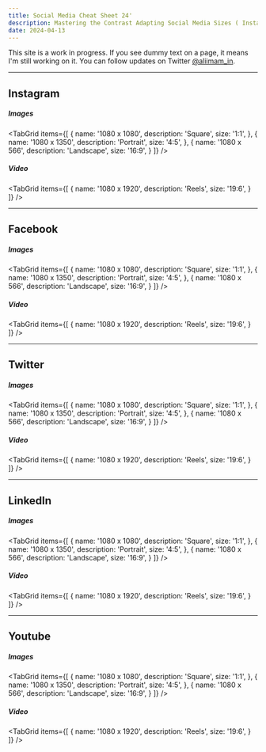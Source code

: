 ```yaml
---
title: Social Media Cheat Sheet 24'
description: Mastering the Contrast Adapting Social Media Sizes ( Instagram, Facebook, Linkedin, Youtube, X )
date: 2024-04-13
---
```


<Callout>

This site is a work in progress. If you see dummy text on a page, it means I'm still working on it. You can follow updates on Twitter [@aliimam_in](https://twitter.com/aliimam_in).

</Callout>

---

## Instagram

##### Images

<TabGrid
  items={[
    {
      name: '1080 x 1080',
      description: 'Square',
      size: '1:1',
    },
    {
      name: '1080 x 1350',
      description: 'Portrait',
      size: '4:5',
    },
    {
      name: '1080 x 566',
      description: 'Landscape',
      size: '16:9',
    }
  ]}
/>

##### Video

<TabGrid
  items={[
    {
      name: '1080 x 1920',
      description: 'Reels',
      size: '19:6',
    }
  ]}
/>

---

## Facebook

##### Images

<TabGrid
  items={[
    {
      name: '1080 x 1080',
      description: 'Square',
      size: '1:1',
    },
    {
      name: '1080 x 1350',
      description: 'Portrait',
      size: '4:5',
    },
    {
      name: '1080 x 566',
      description: 'Landscape',
      size: '16:9',
    }
  ]}
/>

##### Video

<TabGrid
  items={[
    {
      name: '1080 x 1920',
      description: 'Reels',
      size: '19:6',
    }
  ]}
/>

---

## Twitter

##### Images

<TabGrid
  items={[
    {
      name: '1080 x 1080',
      description: 'Square',
      size: '1:1',
    },
    {
      name: '1080 x 1350',
      description: 'Portrait',
      size: '4:5',
    },
    {
      name: '1080 x 566',
      description: 'Landscape',
      size: '16:9',
    }
  ]}
/>

##### Video

<TabGrid
  items={[
    {
      name: '1080 x 1920',
      description: 'Reels',
      size: '19:6',
    }
  ]}
/>

---

## LinkedIn

##### Images

<TabGrid
  items={[
    {
      name: '1080 x 1080',
      description: 'Square',
      size: '1:1',
    },
    {
      name: '1080 x 1350',
      description: 'Portrait',
      size: '4:5',
    },
    {
      name: '1080 x 566',
      description: 'Landscape',
      size: '16:9',
    }
  ]}
/>

##### Video

<TabGrid
  items={[
    {
      name: '1080 x 1920',
      description: 'Reels',
      size: '19:6',
    }
  ]}
/>

---

## Youtube

##### Images

<TabGrid
  items={[
    {
      name: '1080 x 1080',
      description: 'Square',
      size: '1:1',
    },
    {
      name: '1080 x 1350',
      description: 'Portrait',
      size: '4:5',
    },
    {
      name: '1080 x 566',
      description: 'Landscape',
      size: '16:9',
    }
  ]}
/>

##### Video

<TabGrid
  items={[
    {
      name: '1080 x 1920',
      description: 'Reels',
      size: '19:6',
    }
  ]}
/>




